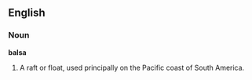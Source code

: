 ==English==

===Noun===

'''balsa'''

#A raft or float, used principally on the Pacific coast of South America.